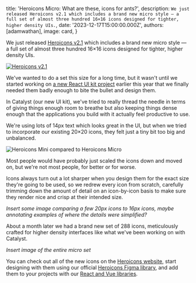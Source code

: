 
  title: 'Heroicons Micro: What are these, icons for ants?',
  description: `We just released Heroicons v2.1 which includes a brand new micro style — a full set of almost three hundred 16×16 icons designed for tighter, higher density UIs.`,
  date: '2023-12-17T15:00:00.000Z',
  authors: [adamwathan],
  image: card,
}


We just released [Heroicons v2.1](https://heroicons.com) which includes a brand new micro style — a full set of almost three hundred 16&times;16 icons designed for tighter, higher density UIs.

[![Heroicons v2.1](./banner.jpg)](https://heroicons.com)

We've wanted to do a set this size for a long time, but it wasn't until we started working on [a new React UI kit project](https://twitter.com/steveschoger/status/1725246591269769363) earlier this year that we finally needed them badly enough to bite the bullet and design them.

In Catalyst (our new UI kit), we've tried to really thread the needle in terms of giving things enough room to breathe but also keeping things dense enough that the applications you build with it actually feel productive to use.

We're using lots of 14px text which looks great in the UI, but when we tried to incorporate our existing 20×20 icons, they felt just a tiny bit too big and unbalanced.

![Heroicons Mini compared to Heroicons Micro](./mini-vs-micro.jpg)

Most people would have probably just scaled the icons down and moved on, but we're not most people, for better or for worse.

Icons always turn out a lot sharper when you design them for the exact size they're going to be used, so we redrew every icon from scratch, carefully trimming down the amount of detail on an icon-by-icon basis to make sure they render nice and crisp at their intended size.

_Insert some image comparing a few 20px icons to 16px icons, maybe annotating examples of where the details were simplified?_

About a month later we had a brand new set of 288 icons, meticulously crafted for higher density interfaces like what we've been working on with Catalyst.

_Insert image of the entire micro set_

You can check out all of the new icons on the [Heroicons website](https://heroicons.com), start designing with them using our official [Heroicons Figma library](https://www.figma.com/community/file/958423903283802665/heroicons), and add them to your projects with our [React and Vue libraries](https://github.com/tailwindlabs/heroicons).
